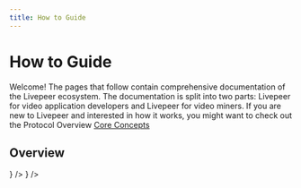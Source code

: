 ```yaml
---
title: How to Guide
---
```


# How to Guide

Welcome! The pages that follow contain comprehensive documentation of the
Livepeer ecosystem. The documentation is split into two parts: Livepeer for
video application developers and Livepeer for video miners. If you are new to
Livepeer and interested in how it works, you might want to check out the
Protocol Overview [Core Concepts](https://nextjs.org/)

## Overview

<DocsCardsContainer>
  <DocsCard
    key={1}
    title="For Video Application Developers"
    description="Check how livepeer helps you develop video applications easily."
    href="/"
    icon={<Icon />}
  />
  <DocsCard
    key={2}
    title="For Video Application Developers"
    description="Check how livepeer helps you develop video applications easily."
    href="/"
  />
  <DocsCard
    key={3}
    title="For Video Application Developers"
    description="Check how livepeer helps you develop video applications easily."
    href="/"
    icon={<Icon />}
  />
</DocsCardsContainer>

